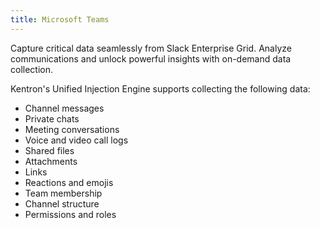 ```yaml
---
title: Microsoft Teams
---
```


Capture critical data seamlessly from Slack Enterprise Grid. Analyze communications and unlock powerful insights with on-demand data collection.

Kentron's Unified Injection Engine supports collecting the following data:

- Channel messages
- Private chats
- Meeting conversations
- Voice and video call logs
- Shared files
- Attachments
- Links
- Reactions and emojis
- Team membership
- Channel structure
- Permissions and roles

